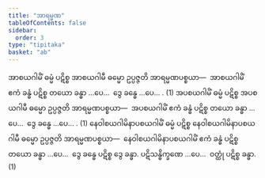 ```yaml
---
title: "အာရမ္မဏ"
tableOfContents: false
sidebar:
  order: 3
type: "tipitaka"
basket: "ab"
---
```



<DynamicBreadcrumb />

<Division number="4">

<Paragraph number="1432">
အာစယဂါမိံ ဓမ္မံ ပဋိစ္စ အာစယဂါမီ ဓမ္မော ဥပ္ပဇ္ဇတိ အာရမ္မဏပစ္စယာ—  အာစယဂါမိံ ဧကံ ခန္ဓံ ပဋိစ္စ တယော ခန္ဓာ …ပေ…  ဒွေ ခန္ဓေ …ပေ… . (1)
</Paragraph>

<Paragraph number="1433">
အပစယဂါမိံ ဓမ္မံ ပဋိစ္စ အပစယဂါမီ ဓမ္မော ဥပ္ပဇ္ဇတိ အာရမ္မဏပစ္စယာ—  အပစယဂါမိံ ဧကံ ခန္ဓံ ပဋိစ္စ တယော ခန္ဓာ …ပေ…  ဒွေ ခန္ဓေ …ပေ… . (1)
</Paragraph>

<Paragraph number="1434">
နေဝါစယဂါမိနာပစယဂါမိံ ဓမ္မံ ပဋိစ္စ နေဝါစယဂါမိနာပစယဂါမီ ဓမ္မော ဥပ္ပဇ္ဇတိ အာရမ္မဏပစ္စယာ—  နေဝါစယဂါမိနာပစယဂါမိံ ဧကံ ခန္ဓံ ပဋိစ္စ တယော ခန္ဓာ …ပေ…  ဒွေ ခန္ဓေ ပဋိစ္စ ဒွေ ခန္ဓာ. ပဋိသန္ဓိက္ခဏေ …ပေ…  ဝတ္ထုံ ပဋိစ္စ ခန္ဓာ. (1)
</Paragraph>
</Division>